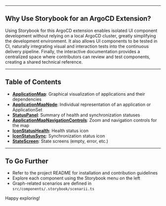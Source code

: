 
<Meta title="Getting Started" />

---

## Why Use Storybook for an ArgoCD Extension?

Using Storybook for this ArgoCD extension enables isolated UI component development without relying on a local ArgoCD cluster, greatly simplifying the development environment. It also allows UI components to be tested in CI, naturally integrating visual and interaction tests into the continuous delivery pipeline. Finally, the interactive documentation provides a centralized space where contributors can review and test components, creating a shared technical reference.

---

## Table of Contents

- [**ApplicationMap**](?path=/docs/components-application-map-applicationmap--docs): Graphical visualization of applications and their dependencies
- [**ApplicationMapNode**](?path=/docs/components-application-map-applicationmapnode--docs): Individual representation of an application or ApplicationSet
- [**StatusPanel**](?path=/docs/components-statuspanel--docs): Summary of health and synchronization statuses
- [**ApplicationMapNavigationControls**](?path=/docs/components-application-map-applicationmapnavigationcontrols--docs): Zoom and navigation controls for the map
- [**IconStatusHealth**](?path=/docs/icons-iconstatushealth--docs): Health status icon
- [**IconStatusSync**](?path=/docs/icons-iconstatussync--docs): Synchronization status icon
- [**StateScreen**](?path=/docs/components-statescreen--docs): State screens (empty, error, etc.)

---

## To Go Further

- Refer to the project README for installation and contribution guidelines
- Explore each component using the Storybook menu on the left
- Graph-related scenarios are defined in `src/components/.storybook/scenarii.ts`

Happy exploring!
